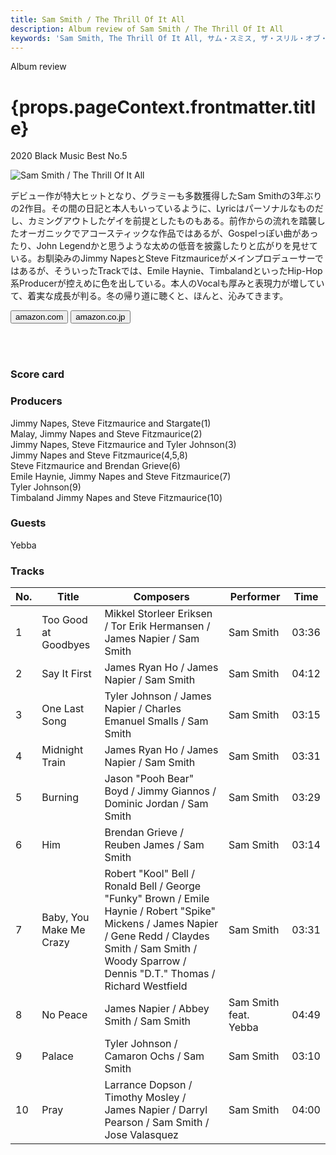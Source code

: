 ```yaml
---
title: Sam Smith / The Thrill Of It All
description: Album review of Sam Smith / The Thrill Of It All
keywords: 'Sam Smith, The Thrill Of It All, サム・スミス, ザ・スリル・オブ・イット・オール'
---
```




<p className="largeP">Album review</p>
<h1 className="h1--no--margin">{props.pageContext.frontmatter.title}</h1>
<p className="largeP"><Link to="/best50/2020/">2020 Black Music Best No.5</Link></p>

<Row  className="image-card-group">
	<Column colMd={3} colLg={4} noGutterMdLeft="">
       <ImageCard>

![Sam Smith / The Thrill Of It All](../../images/cd/samsmith2L.jpg) 
</ImageCard>
	</Column>
	<Column colMd={4} colLg={8} noGutterMdLeft="">
	<p>
	デビュー作が特大ヒットとなり、グラミーも多数獲得したSam Smithの3年ぶりの2作目。その間の日記と本人もいっているように、Lyricはパーソナルなものだし、カミングアウトしたゲイを前提としたものもある。前作からの流れを踏襲したオーガニックでアコースティックな作品ではあるが、Gospelっぽい曲があったり、John Legendかと思うような太めの低音を披露したりと広がりを見せている。お馴染みのJimmy NapesとSteve Fitzmauriceがメインプロデューサーではあるが、そういったTrackでは、Emile Haynie、TimbalandといったHip-Hop系Producerが控えめに色を出している。本人のVocalも厚みと表現力が増していて、着実な成長が判る。冬の帰り道に聴くと、ほんと、沁みてきます。
	</p>
	<div>
	  <Button className="button-right-mergin"  href="https://amzn.to/39mn853" renderIcon={ArrowUpRight} size='sm' kind='primary'>
      amazon.com
    </Button>
    <Button className="button-right-mergin"  href="https://amzn.to/39mINdB" renderIcon={ArrowUpRight} size='sm' kind='secondary'>
      amazon.co.jp
    </Button>
	</div>
	<a href="https://geo.music.apple.com/jp/album/the-thrill-of-it-all/1440874612?mt=1&app=music&ls=1&at=11lcug" style="display:inline-block;overflow:hidden;background:url(https://linkmaker.itunes.apple.com/ja-jp/lockup.svg?releaseDate=2017-11-03&kind=album&bubble=apple_music&style=mono-black) no-repeat;width:180px;height:45px;"></a>
	<a href="https://geo.music.apple.com/jp/album/the-thrill-of-it-all/1440874612?app=itunes&at=11lcug" style="display:inline-block;overflow:hidden;background:url(https://linkmaker.itunes.apple.com/ja-jp/badge-lrg.svg?releaseDate=2017-11-03&kind=album&bubble=itunes_music) no-repeat;width:140px;height:45px;"></a>
	</Column>
</Row>
<Row >
	<Column colMd={4} colLg={4} noGutterMdLeft="">
<div>
    <h3>Score card</h3>
	<SliderJS1 value="5" />
    <SliderJS2 value="1" />
	<SliderJS3 value="1" />
    <SliderJS4 value="9" />
</div>
</Column>
<Column colMd={8} colLg={8} noGutterMdLeft="">
<div>
<h3>Producers</h3>
<p>
Jimmy Napes, Steve Fitzmaurice and Stargate(1)
<br/>Malay, Jimmy Napes and Steve Fitzmaurice(2)
<br/>Jimmy Napes, Steve Fitzmaurice and Tyler Johnson(3)
<br/>Jimmy Napes and Steve Fitzmaurice(4,5,8)
<br/>Steve Fitzmaurice and Brendan Grieve(6)
<br/>Emile Haynie, Jimmy Napes and Steve Fitzmaurice(7)
<br/>Tyler Johnson(9)
<br/>Timbaland Jimmy Napes and Steve Fitzmaurice(10)
</p>
<h3>Guests</h3>
<p>
Yebba
</p>
</div>
</Column>
</Row>

<h3>Tracks</h3>

| No. |	 Title                  |	 Composers                                                                                                                                                                                                      |	 Performer         	| Time	|
| --- |	----------------------- | ----------------------------------------------------------------------------------------------------------------------------------------------------------------------------------------------------------------- | ---------------------	| ----- |
| 1	  |	Too Good at Goodbyes   	| Mikkel Storleer Eriksen / Tor Erik Hermansen / James Napier / Sam Smith                                                                                                                                          	| Sam Smith            	| 03:36 |
| 2	  |	Say It First           	| James Ryan Ho / James Napier / Sam Smith                                                                                                                                                                         	| Sam Smith            	| 04:12 |
| 3	  |	One Last Song          	| Tyler Johnson / James Napier / Charles Emanuel Smalls / Sam Smith                                                                                                                                                	| Sam Smith            	| 03:15 |
| 4	  |	Midnight Train         	| James Ryan Ho / James Napier / Sam Smith                                                                                                                                                                         	| Sam Smith            	| 03:31 |
| 5	  |	Burning                	| Jason "Pooh Bear" Boyd / Jimmy Giannos / Dominic Jordan / Sam Smith                                                                                                                                              	| Sam Smith            	| 03:29 |
| 6	  |	Him                    	| Brendan Grieve / Reuben James / Sam Smith                                                                                                                                                                        	| Sam Smith            	| 03:14 |
| 7	  |	Baby, You Make Me Crazy	| Robert "Kool" Bell / Ronald Bell / George "Funky" Brown / Emile Haynie / Robert "Spike" Mickens / James Napier / Gene Redd / Claydes Smith / Sam Smith / Woody Sparrow / Dennis "D.T." Thomas / Richard Westfield	| Sam Smith            	| 03:31 |
| 8	  |	No Peace               	| James Napier / Abbey Smith / Sam Smith                                                                                                                                                                           	| Sam Smith feat. Yebba	| 04:49 |
| 9	  |	Palace                 	| Tyler Johnson / Camaron Ochs / Sam Smith                                                                                                                                                                         	| Sam Smith            	| 03:10 |
| 10  |	Pray                   	| Larrance Dopson / Timothy Mosley / James Napier / Darryl Pearson / Sam Smith / Jose Valasquez                                                                                                                    	| Sam Smith            	| 04:00 |
